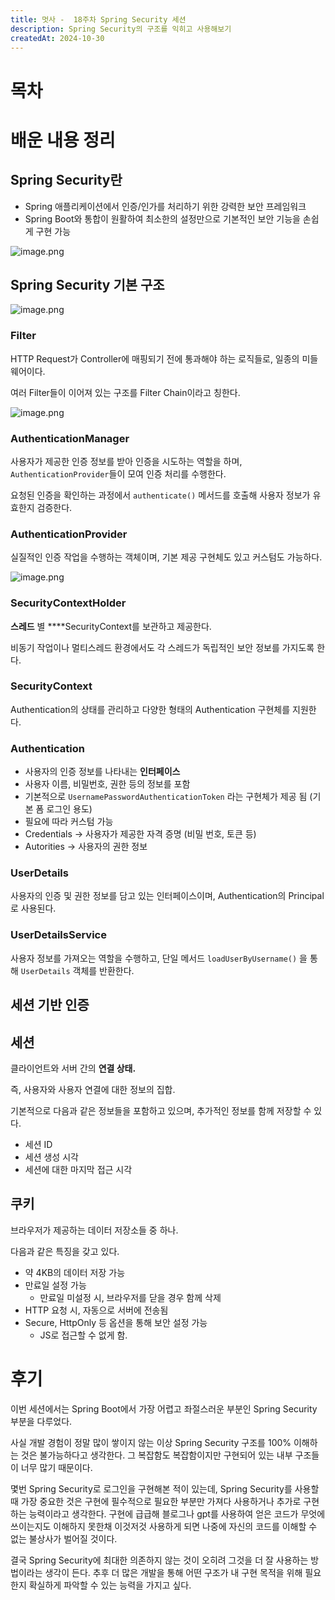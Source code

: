 ```yaml
---
title: 멋사 -  18주차 Spring Security 세션
description: Spring Security의 구조를 익히고 사용해보기
createdAt: 2024-10-30
---
```


# 목차

# 배운 내용 정리

## Spring Security란

- Spring 애플리케이션에서 인증/인가를 처리하기 위한 강력한 보안 프레임워크
- Spring Boot와 통합이 원활하여 최소한의 설정만으로 기본적인 보안 기능을 손쉽게 구현 가능

![image.png](security1.png)

## Spring Security 기본 구조

![image.png](security2.png)

### Filter

HTTP Request가 Controller에 매핑되기 전에 통과해야 하는 로직들로, 일종의 미들웨어이다.

여러 Filter들이 이어져 있는 구조를 Filter Chain이라고 칭한다.

![image.png](security3.png)

### AuthenticationManager

사용자가 제공한 인증 정보를 받아 인증을 시도하는 역할을 하며, `AuthenticationProvider`들이 모여 인증 처리를 수행한다.

요청된 인증을 확인하는 과정에서 `authenticate()` 메서드를 호출해 사용자 정보가 유효한지 검증한다.

### AuthenticationProvider

실질적인 인증 작업을 수행하는 객체이며, 기본 제공 구현체도 있고 커스텀도 가능하다.

![image.png](security4.png)

### SecurityContextHolder

**스레드** 별 ****SecurityContext를 보관하고 제공한다.

비동기 작업이나 멀티스레드 환경에서도 각 스레드가 독립적인 보안 정보를 가지도록 한다.

### SecurityContext

Authentication의 상태를 관리하고 다양한 형태의 Authentication 구현체를 지원한다.

### Authentication

- 사용자의 인증 정보를 나타내는 **인터페이스**
- 사용자 이름, 비밀번호, 권한 등의 정보를 포함
- 기본적으로  `UsernamePasswordAuthenticationToken` 라는 구현체가 제공 됨 (기본 폼 로그인 용도)
- 필요에 따라 커스텀 가능
- Credentials → 사용자가 제공한 자격 증명 (비밀 번호, 토큰 등)
- Autorities → 사용자의 권한 정보

### UserDetails

사용자의 인증 및 권한 정보를 담고 있는 인터페이스이며, Authentication의 Principal 로 사용된다.

### UserDetailsService

사용자 정보를 가져오는 역할을 수행하고, 단일 메서드 `loadUserByUsername()` 을 통해 `UserDetails` 객체를 반환한다.

## 세션 기반 인증

## 세션

클라이언트와 서버 간의 **연결 상태.**

즉, 사용자와 사용자 연결에 대한 정보의 집합.

기본적으로 다음과 같은 정보들을 포함하고 있으며, 추가적인 정보를 함께 저장할 수 있다.

- 세션 ID
- 세션 생성 시각
- 세션에 대한 마지막 접근 시각

## 쿠키

브라우저가 제공하는 데이터 저장소들 중 하나.

다음과 같은 특징을 갖고 있다.

- 약 4KB의 데이터 저장 가능
- 만료일 설정 가능
    - 만료일 미설정 시, 브라우저를 닫을 경우 함께 삭제
- HTTP 요청 시, 자동으로 서버에 전송됨
- Secure, HttpOnly 등 옵션을 통해 보안 설정 가능
    - JS로 접근할 수 없게 함.

# 후기

이번 세션에서는 Spring Boot에서 가장 어렵고 좌절스러운 부분인 Spring Security 부분을 다루었다.

사실 개발 경험이 정말 많이 쌓이지 않는 이상 Spring Security 구조를 100% 이해하는 것은 불가능하다고 생각한다. 그 복잡함도 복잡함이지만 구현되어 있는 내부 구조들이 너무 많기 때문이다.

몇번 Spring Security로 로그인을 구현해본 적이 있는데, Spring Security를 사용할 때 가장 중요한 것은 구현에 필수적으로 필요한 부분만 가져다 사용하거나 추가로 구현하는 능력이라고 생각한다. 구현에 급급해 블로그나 gpt를 사용하여 얻은 코드가 무엇에 쓰이는지도 이해하지 못한채 이것저것 사용하게 되면 나중에 자신의 코드를 이해할 수 없는 불상사가 벌어질 것이다.

결국 Spring Security에 최대한 의존하지 않는 것이 오히려 그것을 더 잘 사용하는 방법이라는 생각이 든다. 추후 더 많은 개발을 통해 어떤 구조가 내 구현 목적을 위해 필요한지 확실하게 파악할 수 있는 능력을 가지고 싶다.